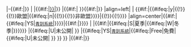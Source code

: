 |-{{#if:{{{bg|}}}|{{fb bg}}}}
|{{{n}}}
|{{#if:{{{pos|}}}|[[{{Fb position|{{{pos}}}}}|{{{pos}}}]]}}
|{{#if:{{{ni|}}}|{{fb flag|{{{ni}}}}} }}{{#if:{{{nb|}}}|{{fb flag|{{{nb}}}}}}}
|align=left|{{{p}}}
|{{{age}}}<!--
-->{{#if:{{{eu}}}|{{#ifeq:{{{eu}}}|y|{{!}}{{!}}歐盟|{{#ifeq:{{{eu}}}|n|{{!}}{{!}}非歐盟}}}}|{{!}}{{!}}}}
|align=center|{{#if:{{{fc|}}}|{{#ifeq:{{{fc}}}|YS|<small>[[青訓系統]]</small>|{{fb team {{{fc}}}|oc={{#if:{{{tc|}}}|{{{tc}}}}}}}}}|{{#if:{{{fcl|}}}|{{{fcl}}}}}}}
|{{{type}}}
|{{#if:{{{w|}}}|{{#ifeq:{{{w}}}|S|夏季|{{#ifeq:{{{w}}}|W|冬季|{{{w}}}}}}}}}
|{{#ifeq:{{{e}}}|U|未公開|{{{e}}} }}
|{{#ifeq:{{{f}}}|YS|<small>[[青訓系統]]</small>|{{#ifeq:{{{f}}}|Free|免費|{{#ifeq:{{{f}}}|U|未公開|{{{f}}} }} }} }}
|{{#if:{{{os|}}}|<small>{{{os}}}</small>}}<!--

--><noinclude></noinclude>